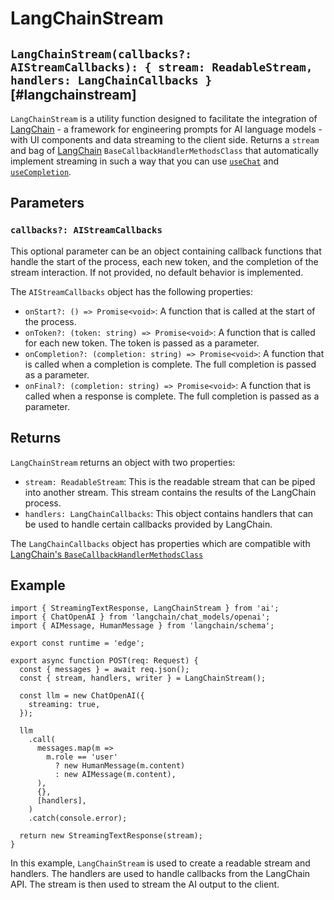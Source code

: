 # LangChainStream

## `LangChainStream(callbacks?: AIStreamCallbacks): { stream: ReadableStream, handlers: LangChainCallbacks }` [#langchainstream]

`LangChainStream` is a utility function designed to facilitate the integration of [LangChain](https://js.langchain.com/docs) - a framework for engineering prompts for AI language models - with UI components and data streaming to the client side. Returns a `stream` and bag of [LangChain](js.langchain.com/docs) `BaseCallbackHandlerMethodsClass` that automatically implement streaming in such a way that you can use [`useChat`](./use-chat) and [`useCompletion`](./use-completion).

## Parameters

### `callbacks?: AIStreamCallbacks`

This optional parameter can be an object containing callback functions that handle the start of the process, each new token, and the completion of the stream interaction. If not provided, no default behavior is implemented.

The `AIStreamCallbacks` object has the following properties:

- `onStart?: () => Promise<void>`: A function that is called at the start of the process.
- `onToken?: (token: string) => Promise<void>`: A function that is called for each new token. The token is passed as a parameter.
- `onCompletion?: (completion: string) => Promise<void>`: A function that is called when a completion is complete. The full completion is passed as a parameter.
- `onFinal?: (completion: string) => Promise<void>`: A function that is called when a response is complete. The full completion is passed as a parameter.

## Returns

`LangChainStream` returns an object with two properties:

- `stream: ReadableStream`: This is the readable stream that can be piped into another stream. This stream contains the results of the LangChain process.
- `handlers: LangChainCallbacks`: This object contains handlers that can be used to handle certain callbacks provided by LangChain.

The `LangChainCallbacks` object has properties which are compatible with [LangChain's `BaseCallbackHandlerMethodsClass`](https://js.langchain.com/docs)

## Example

```tsx filename="app/api/chat/route.ts"
import { StreamingTextResponse, LangChainStream } from 'ai';
import { ChatOpenAI } from 'langchain/chat_models/openai';
import { AIMessage, HumanMessage } from 'langchain/schema';

export const runtime = 'edge';

export async function POST(req: Request) {
  const { messages } = await req.json();
  const { stream, handlers, writer } = LangChainStream();

  const llm = new ChatOpenAI({
    streaming: true,
  });

  llm
    .call(
      messages.map(m =>
        m.role == 'user'
          ? new HumanMessage(m.content)
          : new AIMessage(m.content),
      ),
      {},
      [handlers],
    )
    .catch(console.error);

  return new StreamingTextResponse(stream);
}
```

In this example, `LangChainStream` is used to create a readable stream and handlers. The handlers are used to handle callbacks from the LangChain API. The stream is then used to stream the AI output to the client.
